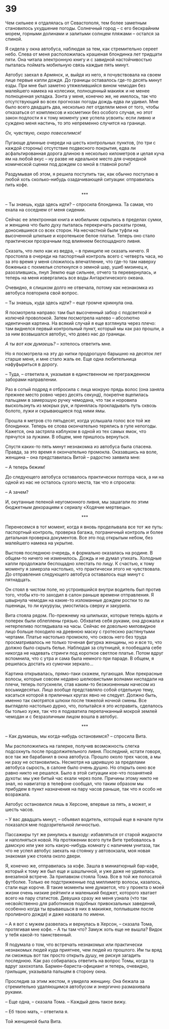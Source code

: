 # 39 {-}

Чем сильнее я отдалялась от Севастополя, тем более заметным становилось ухудшение погоды. Солнечный город – с его бескрайним морем, горными долинами и залитыми солнцем пляжами – остался за спиной. 

Я сидела у окна автобуса, наблюдая за тем, как стремительно сереет небо. Слева от меня расположилась крашеная блондинка лет тридцати пяти. Она читала электронную книгу и с завидной настойчивостью пыталась поймать мобильную связь каждые пять минут. 

Автобус заехал в Армянск, и, выйдя из него, я почувствовала на своем лице первые капли дождя. До границы оставалось где-то десять минут езды. При мне был заметно утяжелившийся вином чемодан без малейшего намека на колесики, полноценный макияж и не менее полноценная укладка. Зонта у меня, конечно же, не имелось, так что отсутствующий во всех прогнозах погоды дождь едва ли удивил. Мне было всего двадцать два, несколько лет отделяли меня от того, чтобы отказаться от комплексов и косметики без особого случая, но этот закон подлости я к тому моменту уже успела усвоить: если ливню и суждено меня настичь, то это непременно случится на границе. 

*Ох, чувствую, скоро повеселимся!*

Пугающе длинные очереди на шесть контрольных пунктов, (по три с каждой стороны) отсутствие подвесного покрытия, едва ли асфальтированная дорога длиною в несколько километров и целая куча ям на любой вкус – ну разве не идеальное место для очередной комической сценки под дождем со мной в главной роли?

Раздумывая об этом, я решила поступить так, как обычно поступаю в любой хоть сколько-нибудь озадачивающей ситуации: отправилась пить кофе.

<div style="text-align: center;">***</div>

– Ты знаешь, куда здесь идти? – спросила блондинка. Та самая, что ехала на соседнем от меня сидении. 

Сейчас ее электронная книга и мобильник скрылись в пределах сумки, и женщина что было духу пыталась перекричать раскаты грома, доносившиеся со всех сторон. На несчастной были туфли на высоченной шпильке и коротенькое белое платье. Теперь оно стало практически прозрачным под влиянием беспощадного ливня.

Сказать, что лило как из ведра, – в принципе не сказать ничего. Я простояла в очереди на паспортный контроль всего с четверть часа, но за это время у меня сложилось впечатление, что где-то там наверху боженька с похмелья споткнулся о земной шар, ушиб мизинец и, разозлившись, пнул Землю еще сильнее, отчего та перевернулась, и теперь на меня извергались все воды Антарктического океана.

Очевидно, я слишком долго не отвечала, потому как незнакомка из автобуса повторила свой вопрос.

– Ты знаешь, куда здесь идти? – еще громче крикнула она.

Я посмотрела направо: там был высоченный забор с подсветкой и колючей проволокой. Затем посмотрела налево – абсолютно идентичная картина. На всякий случай я еще взглянула через плечо: там виднелся первый контрольный пункт, который мы как раз прошли, а за ним возвышался автобус, что довез нас до границы.

*А ты вот как думаешь?* – хотелось ответить мне. 

Но я посмотрела на эту до нитки продрогшую барышню на десяток лет старше меня, и мне стало жаль ее. Еще одна любительница нафуфыриться в дорогу.

– Туда, – ответила я, указывая в единственном не прегражденном заборами направлении.

Раз в сотый подряд я отбросила с лица мокрую прядь волос (она заняла прежнее место ровно через десять секунд), покрепче вцепилась пальцами в замерзшую ручку чемодана, что так и норовила выскользнуть из мокрых рук, и принялась прокладывать путь сквозь болото, лужи и скрывающиеся под ними ямы. 

Прошла я метров сто пятьдесят, когда услышала голос все той же блондинки. Теперь ее слова окончательно терялись в гуле непогоды. Кажется, она застряла каблуком в одной из тех самых ямок, что прячутся за лужами. В общем, мне пришлось вернуться.

Спустя каких-то пять минут незнакомка из автобуса была спасена. Правда, за это время я окончательно промокла. Оказавшись на воле, женщина – она представилась Витой – радостно заявила мне:

– А теперь бежим!

До следующего автобуса оставалось практически полтора часа, а ни на одной из нас не осталось сухого места, так что я спросила:

– А зачем?

И, окутанные пеленой неугомонного ливня, мы зашагали по этим бюджетным декорациям к сериалу «Ходячие мертвецы».

<div style="text-align: center;">***</div>

Перенесемся в тот момент, когда я вновь проделывала все тот же путь: паспортный контроль, проверка багажа, пограничный контроль и более детальная проверка документов. Все это под открытым небом, без малейшего намека на укрытие.

Выстояв последнюю очередь, я формально оказалась на родине. В общем-то ничего не изменилось. Дождь и не думал утихать. Холодные капли продолжали беспощадно хлестать по лицу. К счастью, к тому моменту я замерзла настолько, что практически этого не чувствовала. До отправления следующего автобуса оставалось еще минут с пятнадцать. 

Он стоял в чистом поле, но устроившийся внутри водитель был против того, чтобы кто-то заходил в салон раньше времени отправления. Я швырнула чемодан на какие-то изломанные дождем ростки то ли пшеницы, то ли кукурузы, умостилась сверху и закурила.

Вита стояла рядом. По-прежнему на шпильках, которые теперь вдоль и поперек были облеплены грязью. Обхватив себя руками, она дрожала и нетерпеливо поглядывала на часы. Сейчас ее довольно миловидное лицо больше походило на древнюю маску с гротескно растянутыми чертами. Платье настолько промокло, что сквозь него без труда просматривалось не только точеная фигурка женщины, но и все то, что должно было скрыть белье. Наблюдая за спутницей, я пообещала себе никогда не надевать стринги под короткое светлое платье. Потом вдруг вспомнила, что с утра и сама была немного при параде. В общем, я решилась достать из сумочки зеркало…

Картина открывалась, прямо-таки скажем, пугающая. Мои прекрасные волосы, которые совсем недавно шелковистыми волнами ниспадали на плечи, теперь потускнели, став каким-то безжизненным начесом из восьмидесятых. Лицо вообще представляло собой отдельную тему, касаться которой в приличных кругах явно не следует. Должно быть, именно так смотрятся шлюхи после тяжелой ночной смены. Все выглядело настолько дурно, что, попытайся я это исправить, сделалось бы только хуже, так что я подхватила перепачканный мокрой землей чемодан и с безразличным лицом вошла в автобус.

<div style="text-align: center;">***</div>

– Как думаешь, мы когда-нибудь остановимся? – спросила Вита.

Мы расположились на галерке, получив возможность слегка подсохнуть после продолжительного ливня. Последний, кстати говоря, все так же барабанил в окна автобуса. Прошло около трех часов, а мы ни разу не остановились. Несмотря на царившую за пределами автобуса сырость, в салоне было очень душно. Но открыть окно все равно никто не решался. Было в этой ситуации кое-что позанятней духоты: мы уже битый час ехали через поле. Причины этому никто не знал, но навигатор в телефоне сообщал, что таким образом мы прибудем в пункт назначения на пару часов раньше, так что я особо не возражала.

Автобус остановился лишь в Херсоне, впервые за пять, а может, и шесть часов.

– У вас двадцать минут, – объявил водитель, который еще в начале пути показался мне подозрительной личностью.

Пассажиры тут же ринулись к выходу: избавляться от старой жидкости и наполняться новой. На протяжении всего пути Вите требовалось в дамскую или уже хоть какую-нибудь комнату с наличием унитаза, так что не успел автобус заехать на стоянку у автовокзала, моя новая знакомая уже стояла около двери.

Я, конечно же, отправилась за кофе. Зашла в миниатюрный бар-кафе, который к тому же был еще и шашлычной, и уже даже не удивилась внезапной встрече. За прилавком стояла Тома. Все в той же полосатой футболке. Только ее подстриженные под миллиметр волосы, казалось, стали еще короче. В такие моменты мне думается, что у проекта о моей жизни очень низкие рейтинги и маленький бюджет, которого хватает всего на пару статистов. Девушка сразу же меня узнала (что так несвойственно для работников подобных привокзальных заведений, особенно когда ты врываешься в них в макияже, поплывшем после проливного дождя) и даже назвала по имени.

– А я вот с мужем развелась и вернулась в Херсон, – сказала Тома, протягивая мне кофе. – А ты там что? Замуж хоть еще не вышла? Видок у тебя какой-то таинственный. 

Я подумала о том, что встречать незнакомых или практически незнакомых людей куда приятнее, чем людей из прошлого. Им ты вряд ли сможешь вот так просто открыть душу, не рискуя загадить последнюю. Как раз собиралась ответить на вопрос Томы, когда та вдруг захохотала. Бармен-бариста-официант и теперь, очевидно, грильщик, указывала пальцем в сторону окна.

Проследив за этим жестом, я увидела женщину. Она бежала за стремительно удаляющимся автобусом и энергично размахивала руками.

– Еще одна, – сказала Тома. – Каждый день такое вижу.

– Еб твою мать, – ответила я.

Той женщиной была Вита.




